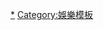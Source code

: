 {{Navbox
|listclass = hlist
|name  = HITO流行音樂獎最受歡迎男歌手
|title = [[Hito流行音樂獎|HITO流行音樂獎頒獎典禮]] 最受歡迎男歌手
|titlestyle = background: #FE8770
|groupstyle = background: #FE8770
|group1=2000年代
|list1 =
* 2003 [[王力宏]]
* 2004 [[周杰倫]]
* 2006 [[周杰倫]]
* 2007 [[羅志祥]]
* 2008 [[羅志祥]]
|group2=2010年代
|list2 =
* 2012 [[羅志祥]]
* 2013 [[羅志祥]]
* 2014 [[羅志祥]]
* 2015 [[潘瑋柏]]
* 2016 [[羅志祥]]
* 2017 [[林俊杰]]
* 2018 [[林俊杰]]
* 2019 [[蕭敬騰]]
|group3=2020年代
|list3 =
* 2022 [[畢書盡]]
| below = 注：2005年、2009年、2010年、2020年、2021年未頒發該獎項，2011年改辦[[全球流行音樂金榜]]
}}<noinclude>
[[Category:HITO流行音樂獎|*]]
[[Category:娛樂模板]]
</noinclude>